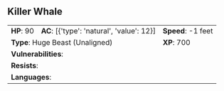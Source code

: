 ## Killer Whale {#monster-killer-whale}

```{=html}
<table class="table table-striped">
    <tbody>
        <tr>                    
            <td><b>HP</b>: 90</td>
            <td><b>AC</b>: [{'type': 'natural', 'value': 12}]</td>
            <td><b>Speed</b>: -1 feet</td>
        </tr>
        <tr>
            <td colspan="2"><b>Type</b>: Huge Beast (Unaligned)</td>
            <td><b>XP</b>: 700</td>
        </tr>
        <tr>
            <td colspan="3"><b>Vulnerabilities</b>: </td>
        </tr>
        <tr>
            <td colspan="3"><b>Resists</b>: </td>
        </tr>
        <tr>
            <td colspan="3"><b>Languages</b>: </td>
        </tr>
    </tbody>
</table>
```
